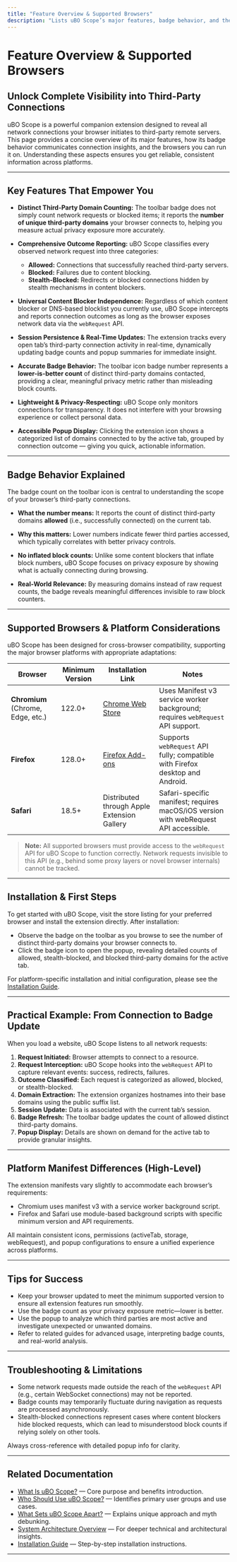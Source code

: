 ```yaml
---
title: "Feature Overview & Supported Browsers"
description: "Lists uBO Scope’s major features, badge behavior, and the browsers it supports (Chromium, Firefox, Safari). Summarizes installation links and platform considerations to ensure users know what to expect across environments."
---
```


# Feature Overview & Supported Browsers

## Unlock Complete Visibility into Third-Party Connections

uBO Scope is a powerful companion extension designed to reveal all network connections your browser initiates to third-party remote servers. This page provides a concise overview of its major features, how its badge behavior communicates connection insights, and the browsers you can run it on. Understanding these aspects ensures you get reliable, consistent information across platforms.

---

## Key Features That Empower You

- **Distinct Third-Party Domain Counting:** The toolbar badge does not simply count network requests or blocked items; it reports the **number of unique third-party domains** your browser connects to, helping you measure actual privacy exposure more accurately.

- **Comprehensive Outcome Reporting:** uBO Scope classifies every observed network request into three categories:
  - **Allowed:** Connections that successfully reached third-party servers.
  - **Blocked:** Failures due to content blocking.
  - **Stealth-Blocked:** Redirects or blocked connections hidden by stealth mechanisms in content blockers.

- **Universal Content Blocker Independence:** Regardless of which content blocker or DNS-based blocklist you currently use, uBO Scope intercepts and reports connection outcomes as long as the browser exposes network data via the `webRequest` API.

- **Session Persistence & Real-Time Updates:** The extension tracks every open tab’s third-party connection activity in real-time, dynamically updating badge counts and popup summaries for immediate insight.

- **Accurate Badge Behavior:** The toolbar icon badge number represents a **lower-is-better count** of distinct third-party domains contacted, providing a clear, meaningful privacy metric rather than misleading block counts.

- **Lightweight & Privacy-Respecting:** uBO Scope only monitors connections for transparency. It does not interfere with your browsing experience or collect personal data.

- **Accessible Popup Display:** Clicking the extension icon shows a categorized list of domains connected to by the active tab, grouped by connection outcome — giving you quick, actionable information.

---

## Badge Behavior Explained

The badge count on the toolbar icon is central to understanding the scope of your browser’s third-party connections.

- **What the number means:** It reports the count of distinct third-party domains **allowed** (i.e., successfully connected) on the current tab.

- **Why this matters:** Lower numbers indicate fewer third parties accessed, which typically correlates with better privacy controls.

- **No inflated block counts:** Unlike some content blockers that inflate block numbers, uBO Scope focuses on privacy exposure by showing what is actually connecting during browsing.

- **Real-World Relevance:** By measuring domains instead of raw request counts, the badge reveals meaningful differences invisible to raw block counters.

---

## Supported Browsers & Platform Considerations

uBO Scope has been designed for cross-browser compatibility, supporting the major browser platforms with appropriate adaptations:

| Browser     | Minimum Version             | Installation Link                                                                 | Notes                                                                                         |
|-------------|----------------------------|-----------------------------------------------------------------------------------|-----------------------------------------------------------------------------------------------|
| **Chromium** (Chrome, Edge, etc.) | 122.0+                      | [Chrome Web Store](https://chromewebstore.google.com/detail/ubo-scope/bbdpgcaljkaaigfcomhidmneffjjjfgp) | Uses Manifest v3 service worker background; requires `webRequest` API support.                 |
| **Firefox** | 128.0+                     | [Firefox Add-ons](https://addons.mozilla.org/firefox/addon/ubo-scope/)             | Supports `webRequest` API fully; compatible with Firefox desktop and Android.                 |
| **Safari**  | 18.5+                      | Distributed through Apple Extension Gallery                                       | Safari-specific manifest; requires macOS/iOS version with webRequest API accessible.          |

> **Note:** All supported browsers must provide access to the `webRequest` API for uBO Scope to function correctly. Network requests invisible to this API (e.g., behind some proxy layers or novel browser internals) cannot be tracked.

---

## Installation & First Steps

To get started with uBO Scope, visit the store listing for your preferred browser and install the extension directly. After installation:

- Observe the badge on the toolbar as you browse to see the number of distinct third-party domains your browser connects to.
- Click the badge icon to open the popup, revealing detailed counts of allowed, stealth-blocked, and blocked third-party domains for the active tab.

For platform-specific installation and initial configuration, please see the [Installation Guide](/getting-started/essentials/installation).

---

## Practical Example: From Connection to Badge Update

When you load a website, uBO Scope listens to all network requests:

1. **Request Initiated:** Browser attempts to connect to a resource.
2. **Request Interception:** uBO Scope hooks into the `webRequest` API to capture relevant events: success, redirects, failures.
3. **Outcome Classified:** Each request is categorized as allowed, blocked, or stealth-blocked.
4. **Domain Extraction:** The extension organizes hostnames into their base domains using the public suffix list.
5. **Session Update:** Data is associated with the current tab’s session.
6. **Badge Refresh:** The toolbar badge updates the count of allowed distinct third-party domains.
7. **Popup Display:** Details are shown on demand for the active tab to provide granular insights.

---

## Platform Manifest Differences (High-Level)

The extension manifests vary slightly to accommodate each browser’s requirements:

- Chromium uses manifest v3 with a service worker background script.
- Firefox and Safari use module-based background scripts with specific minimum version and API requirements.

All maintain consistent icons, permissions (activeTab, storage, webRequest), and popup configurations to ensure a unified experience across platforms.

---

## Tips for Success

- Keep your browser updated to meet the minimum supported version to ensure all extension features run smoothly.
- Use the badge count as your privacy exposure metric—lower is better.
- Use the popup to analyze which third parties are most active and investigate unexpected or unwanted domains.
- Refer to related guides for advanced usage, interpreting badge counts, and real-world analysis.

---

## Troubleshooting & Limitations

- Some network requests made outside the reach of the `webRequest` API (e.g., certain WebSocket connections) may not be reported.
- Badge counts may temporarily fluctuate during navigation as requests are processed asynchronously.
- Stealth-blocked connections represent cases where content blockers hide blocked requests, which can lead to misunderstood block counts if relying solely on other tools.

Always cross-reference with detailed popup info for clarity.

---

## Related Documentation

- [What Is uBO Scope?](/overview/intro-value/what-is-ubo-scope) — Core purpose and benefits introduction.
- [Who Should Use uBO Scope?](/overview/intro-value/who-should-use) — Identifies primary user groups and use cases.
- [What Sets uBO Scope Apart?](/overview/intro-value/how-sets-apart) — Explains unique approach and myth debunking.
- [System Architecture Overview](/overview/concepts-architecture/system-architecture-overview) — For deeper technical and architectural insights.
- [Installation Guide](/getting-started/essentials/installation) — Step-by-step installation instructions.


---